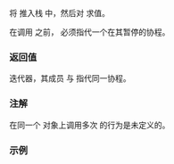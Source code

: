 {{cpp/coroutine/generator/title|begin}}
{{cpp/coroutine/generator/navbar}}
{{ddcl|since=c++23|1=
/*iterator*/ begin();
}}

将 {{rlpi|/#数据成员|coroutine_}} 推入栈 {{box|{{co|*}}{{rlpi|/#数据成员|active_}}}} 中，然后对 {{c|coroutine_.resume()}} 求值。

在调用 {{tt|begin()}} 之前，{{rlpi|/#数据成员|coroutine_}} 必须指代一个在其{{lt|cpp/language/coroutines#co await|初始暂停点}}暂停的协程。

===返回值===
迭代器，其成员 {{tti|coroutine_}} 与 {{rlpi|/#数据成员|coroutine_}} 指代同一协程。

===注解===
在同一个 {{rlpt|/|generator}} 对象上调用多次 {{tt|begin()}} 的行为是未定义的。

===示例===
{{example
|code=
|output=
}}

{{langlinks|de|en|es|fr|ja|ru}}